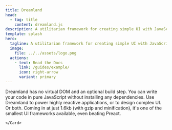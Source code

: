 ```yaml
---
title: Dreamland
head:
  - tag: title
    content: dreamland.js
description: A utilitarian framework for creating simple UI with JavaScript.
template: splash
hero:
  tagline: A utilitarian framework for creating simple UI with JavaScript.
  image:
    file: ../../assets/logo.png
  actions:
    - text: Read the Docs
      link: /guides/example/
      icon: right-arrow
      variant: primary
---
```



<CardGrid>
	<Card title="Zero overhead" icon="seti:pipeline">
		Dreamland has no virtual DOM and an optional build step. You can write your code in pure JavaScript without installing any dependencies.
	</Card>
	<Card title="Extremely versitile" icon="rocket">
		Use Dreamland to power highly reactive applications, or to design complex UI. Or both.
	</Card>
	<Card title="Small footprint" icon="open-book">
		Coming in at just 1.6kb (with gzip and minification), it's one of the smallest UI frameworks available, even beating Preact.
	</Card>
	<Card title="UI should be simple" icon="laptop">
		
	</Card>
</CardGrid>

